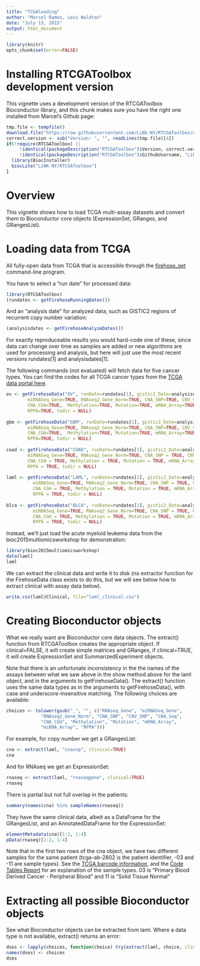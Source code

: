 ```yaml
---
title: "TCGAloading"
author: "Marcel Ramos, Levi Waldron"
date: "July 13, 2015"
output: html_document
---
```


```r
library(knitr)
opts_chunk$set(error=FALSE)
```

# Installing RTCGAToolbox development version

This vignette uses a development version of the RTCGAToolbox Bioconductor library, and this chunk makes sure you have the right one installed from Marcel's Github page:
```r
tmp.file <- tempfile()
download.file("https://raw.githubusercontent.com/LiNk-NY/RTCGAToolbox/master/DESCRIPTION",    destfile=tmp.file, method="wget")
correct.version <- sub("Version: ", "", readLines(tmp.file)[4])
if(!require(RTCGAToolbox) || 
     !identical(packageDescription("RTCGAToolbox")$Version, correct.version) || 
     !identical(packageDescription("RTCGAToolbox")$GithubUsername, "LiNK-NY")){
  library(BiocInstaller)
  biocLite("LiNK-NY/RTCGAToolbox")
}
```

# Overview

This vignette shows how to load TCGA multi-assay datasets and convert
them to Bioconductor core objects (ExpressionSet, GRanges, and
GRangesList). 

# Loading data from TCGA

All fully-open data from TCGA that is accessible through the
[firehose_get](https://confluence.broadinstitute.org/display/GDAC/Download)
command-line program.

You have to select a "run date" for processed data:

```r
library(RTCGAToolbox)
(rundates <- getFirehoseRunningDates())
```

And an "analysis date" for analyzed data, such as GISTIC2 regions of
recurrent copy number variation:

```r
(analysisdates <- getFirehoseAnalyzeDates())
```

For exactly reproduceable results you would hard-code one of these,
since data can change over time as samples are added or new algorithms
are used for processing and analysis, but here will just use the most
recent versions rundates[1] and analysisdates[1].

The following commands (not evaluated) will fetch data for five cancer
types.  You can find the codes for all TCGA cancer types from the [TCGA data portal here](https://tcga-data.nci.nih.gov/tcga/).

```r
ov <- getFirehoseData("OV", runDate=rundates[1], gistic2_Date=analysisdates[1], RNAseq_Gene=TRUE, 
        miRNASeq_Gene=TRUE, RNAseq2_Gene_Norm=TRUE, CNA_SNP=TRUE, CNV_SNP=TRUE, CNA_Seq=TRUE, 
        CNA_CGH=TRUE,  Methylation=TRUE, Mutation=TRUE, mRNA_Array=TRUE, miRNA_Array=TRUE, 
        RPPA=TRUE, todir = NULL)
 
gbm <- getFirehoseData("GBM", runDate=rundates[1], gistic2_Date=analysisdates[1], RNAseq_Gene=TRUE, 
       	miRNASeq_Gene=TRUE, RNAseq2_Gene_Norm=TRUE, CNA_SNP=TRUE, CNV_SNP=TRUE, CNA_Seq=TRUE, 
        CNA_CGH=TRUE,  Methylation=TRUE, Mutation=TRUE, mRNA_Array=TRUE, miRNA_Array = TRUE,  
        RPPA=TRUE, todir = NULL)
 
coad <- getFirehoseData("COAD", runDate=rundates[1], gistic2_Date=analysisdates[1], RNAseq_Gene=TRUE, 
        miRNASeq_Gene=TRUE, RNAseq2_Gene_Norm=TRUE, CNA_SNP = TRUE, CNV_SNP=TRUE, CNA_Seq = TRUE, 
        CNA_CGH = TRUE, Methylation = TRUE, Mutation = TRUE, mRNA_Array = TRUE, miRNA_Array = TRUE, 
        RPPA = TRUE, todir = NULL)
 
laml <- getFirehoseData("LAML", runDate=rundates[1], gistic2_Date=analysisdates[1], RNAseq_Gene=TRUE, 
          miRNASeq_Gene=TRUE, RNAseq2_Gene_Norm=TRUE, CNA_SNP = TRUE, CNV_SNP=TRUE, CNA_Seq = TRUE, 
          CNA_CGH = TRUE, Methylation = TRUE, Mutation = TRUE, mRNA_Array = TRUE, miRNA_Array = TRUE, 
          RPPA = TRUE, todir = NULL)
 
blca <- getFirehoseData("BLCA", runDate=rundates[1], gistic2_Date=analysisdates[1], RNAseq_Gene=TRUE, 
          miRNASeq_Gene=TRUE, RNAseq2_Gene_Norm=TRUE, CNA_SNP = TRUE, CNV_SNP=TRUE, CNA_Seq = TRUE, 
          CNA_CGH = TRUE, Methylation = TRUE, Mutation = TRUE, mRNA_Array = TRUE, miRNA_Array = TRUE, 
          RPPA = TRUE, todir = NULL)
```

Instead, we'll just load the acute myeloid leukema data from the
bioc2015multiomicsworkshop for demonstration:

```r
library(bioc2015multiomicsworkshop)
data(laml)
laml
```

We can extract the clinical data and write it to disk (no extractor function for the FirehoseData class exists to do this, but we will see below how to extract clinical with assay data below).
```r
write.csv(laml@Clinical, file="laml_clinical.csv")
```

# Creating Bioconductor objects
What we really want are Bioconductor core data objects.  The extract()
function from RTCGAToolbox creates the appropriate object.  If
clinical=FALSE, it will create simple matrices and GRanges, if
clinical=TRUE, it will create ExpressionSet and SummarizedExperiment
objects.  

Note that there is an unfortunate inconsistency in the the names of
the assays between what we saw above in the show method above for the
laml object, and in the arguments to getFirehoseData().  The extract()
function uses the same data types as in the arguments to
getFirehoseData(), with case and underscore-insensitive matching.  The
following choices are available:

```r
choices <- tolower(gsub("_", "", c("RNAseq_Gene", "miRNASeq_Gene",
             "RNAseq2_Gene_Norm", "CNA_SNP", "CNV_SNP", "CNA_Seq",
             "CNA_CGH", "Methylation", "Mutation", "mRNA_Array",
             "miRNA_Array", "RPPA")))
```

For example, for copy number we get a GRangesList:

```r
cna <- extract(laml, "cnasnp", clinical=TRUE)
cna
```

And for RNAseq we get an ExpressionSet:

```r
rnaseq <- extract(laml, "rnaseqgene", clinical=TRUE)
rnaseq
```

There is partial but not full overlap in the patients:
```r
summary(names(cna) %in% sampleNames(rnaseq))
```

They have the same clinical data, albeit as a DataFrame for the
GRangesList, and an AnnotatedDataFrame for the ExpressionSet:

```r
elementMetadata(cna)[1:2, 1:4]
pData(rnaseq)[1:2, 1:4]
```

Note that in the first two rows of the cna object, we have two different samples for the same patient (tcga-ab-2802 is the patient identifier, -03 and -11 are sample types).  See the [TCGA barcode information](https://wiki.nci.nih.gov/display/TCGA/TCGA+barcode), and the [Code Tables Report](https://tcga-data.nci.nih.gov/datareports/codeTablesReport.htm?codeTable=Sample%20type) for an explanation of the sample types. 03 is "Primary Blood Derived Cancer - Peripheral Blood" and 11 is "Solid Tissue Normal"

# Extracting all possible Bioconductor objects

See what Bioconductor objects can be extracted from laml.  Where a data type is not available, extract() returns an error:

```r
dses <- lapply(choices, function(choice) try(extract(laml, choice, clinic=TRUE), silent=TRUE))
names(dses) <- choices
dses
```

